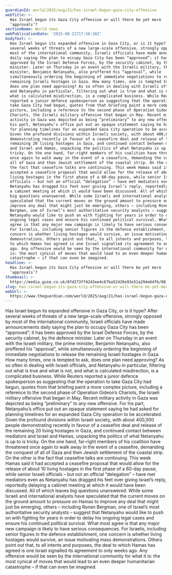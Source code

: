 ```yaml
---
guardianId: world/2025/aug/21/has-israel-begun-gaza-city-offensive
webTitle: >-
  Has Israel begun its Gaza City offensive or will there be yet more
  ‘approvals’?
sectionName: World news
webPublicationDate: '2025-08-21T17:58:30Z'
bodyText: >-
  Has Israel begun its expanded offensive in Gaza City, or is it hype? After
  several weeks of threats of a new large-scale offensive, strongly opposed by
  most of the international community, Israeli officials have made announcements
  daily saying the plan to occupy Gaza City has been “approved”; it has been
  approved by the Israel Defense Forces, by the security cabinet, by the defence
  minister. Later on Thursday in an event with the Israeli military, the prime
  minister, Benjamin Netanyahu, also proffered his “approval”, while
  simultaneously ordering the beginning of immediate negotiations to release the
  remaining Israeli hostages in Gaza. How many times, one is tempted to ask,
  does one plan need approving? As so often in dealing with Israeli officials,
  and Netanyahu in particular, filtering out what is true and what is not, and
  what is calculated misdirection, is a complicated business. While Reuters
  reported a junior defence spokesperson as suggesting that the operation to
  take Gaza City had begun, quotes from that briefing paint a more complex
  picture, including a reference to the second phase of Operation Gideon’s
  Chariots, the Israeli military offensive that began in May. Recent military
  activity in Gaza was depicted as being “preliminary” to any new offensive. For
  his part, Netanyahu’s office put out an opaque statement saying he had asked
  for planning timelines for an expanded Gaza City operation to be accelerated.
  Given the profound divisions within Israeli society, with about 400,000 people
  demonstrating recently in favour of a ceasefire deal and release of the
  remaining 20 living hostages in Gaza, and continued contact between mediators
  and Israel and Hamas, unpacking the politics of what Netanyahu is up to is
  tricky. On the one hand, far-right members of his coalition have threatened
  once again to walk away in the event of a ceasefire, demanding the conquest of
  all of Gaza and then Jewish settlement of the coastal strip. On the other is
  the fact that ceasefire talks are continuing. This week Hamas said it had
  accepted a ceasefire proposal that would allow for the release of about 10
  living hostages in the first phase of a 60-day pause, while senior Israeli
  officials – but not an official “delegation” – have met mediators even as
  Netanyahu has dragged his feet over giving Israel’s reply, reportedly delaying
  a cabinet meeting at which it would have been discussed. All of which leaves
  big questions unanswered. While some Israeli and international analysts have
  speculated that the current moves on the ground amount to pressure on Hamas to
  improve any deal that might just be emerging, others – including Ronen
  Bergman, one of Israel’s most authoritative security analysts – suggest that
  Netanyahu would like to push on with fighting for years in order to delay his
  ongoing legal cases and ensure his continued political survival. What most
  agree is that any major new campaign is likely to have serious consequences.
  For Israelis, including senior figures in the defence establishment, one
  concern is whether living hostages would survive, an issue motivating mass
  demonstrations. Others point out that, to all intents and purposes, the deal
  to which Hamas has agreed is one Israel signalled its agreement to only weeks
  ago. Any offensive would be seen by the international community for what it
  is: the most cynical of moves that would lead to an even deeper humanitarian
  catastrophe – if that can even be imagined.
headline: >-
  Has Israel begun its Gaza City offensive or will there be yet more
  ‘approvals’?
thumbnail: >-
  https://media.guim.co.uk/8fd273ff4243ee4c67ba52426e93e51a294e64fb/80_0_4385_3508/500.jpg
slug: has-israel-begun-its-gaza-city-offensive-or-will-there-be-yet-more-approvals
webUrl: >-
  https://www.theguardian.com/world/2025/aug/21/has-israel-begun-gaza-city-offensive
---
```

Has Israel begun its expanded offensive in Gaza City, or is it hype? After several weeks of threats of a new large-scale offensive, strongly opposed by most of the international community, Israeli officials have made announcements daily saying the plan to occupy Gaza City has been “approved”; it has been approved by the Israel Defense Forces, by the security cabinet, by the defence minister. Later on Thursday in an event with the Israeli military, the prime minister, Benjamin Netanyahu, also proffered his “approval”, while simultaneously ordering the beginning of immediate negotiations to release the remaining Israeli hostages in Gaza. How many times, one is tempted to ask, does one plan need approving? As so often in dealing with Israeli officials, and Netanyahu in particular, filtering out what is true and what is not, and what is calculated misdirection, is a complicated business. While Reuters reported a junior defence spokesperson as suggesting that the operation to take Gaza City had begun, quotes from that briefing paint a more complex picture, including a reference to the second phase of Operation Gideon’s Chariots, the Israeli military offensive that began in May. Recent military activity in Gaza was depicted as being “preliminary” to any new offensive. For his part, Netanyahu’s office put out an opaque statement saying he had asked for planning timelines for an expanded Gaza City operation to be accelerated. Given the profound divisions within Israeli society, with about 400,000 people demonstrating recently in favour of a ceasefire deal and release of the remaining 20 living hostages in Gaza, and continued contact between mediators and Israel and Hamas, unpacking the politics of what Netanyahu is up to is tricky. On the one hand, far-right members of his coalition have threatened once again to walk away in the event of a ceasefire, demanding the conquest of all of Gaza and then Jewish settlement of the coastal strip. On the other is the fact that ceasefire talks are continuing. This week Hamas said it had accepted a ceasefire proposal that would allow for the release of about 10 living hostages in the first phase of a 60-day pause, while senior Israeli officials – but not an official “delegation” – have met mediators even as Netanyahu has dragged his feet over giving Israel’s reply, reportedly delaying a cabinet meeting at which it would have been discussed. All of which leaves big questions unanswered. While some Israeli and international analysts have speculated that the current moves on the ground amount to pressure on Hamas to improve any deal that might just be emerging, others – including Ronen Bergman, one of Israel’s most authoritative security analysts – suggest that Netanyahu would like to push on with fighting for years in order to delay his ongoing legal cases and ensure his continued political survival. What most agree is that any major new campaign is likely to have serious consequences. For Israelis, including senior figures in the defence establishment, one concern is whether living hostages would survive, an issue motivating mass demonstrations. Others point out that, to all intents and purposes, the deal to which Hamas has agreed is one Israel signalled its agreement to only weeks ago. Any offensive would be seen by the international community for what it is: the most cynical of moves that would lead to an even deeper humanitarian catastrophe – if that can even be imagined.
